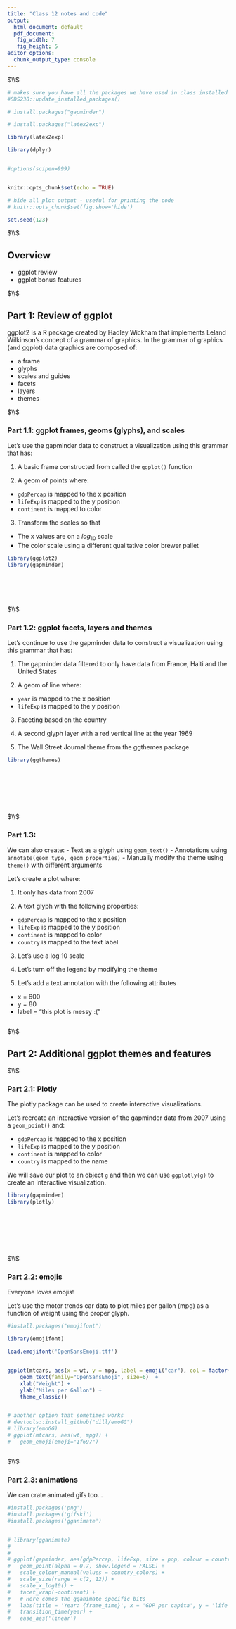 ```yaml
---
title: "Class 12 notes and code"
output:
  html_document: default
  pdf_document: 
   fig_width: 7
   fig_height: 5
editor_options: 
  chunk_output_type: console
---
```






$\\$



<!--  Please run the code in the  R chunk below once. This will install some packages and download data and images needed for these exercises.  -->

```r

# makes sure you have all the packages we have used in class installed
#SDS230::update_installed_packages()

# install.packages("gapminder")


```




```r

# install.packages("latex2exp")

library(latex2exp)

library(dplyr)


#options(scipen=999)


knitr::opts_chunk$set(echo = TRUE)

# hide all plot output - useful for printing the code
# knitr::opts_chunk$set(fig.show='hide')

set.seed(123)

```






$\\$






## Overview


 * ggplot review
 * ggplot bonus features



$\\$








## Part 1: Review of ggplot

ggplot2 is a R package created by Hadley Wickham that implements Leland Wilkinson's concept of a grammar of graphics. In the grammar of graphics (and ggplot) data graphics are composed of: 

- a frame
- glyphs
- scales and guides
- facets
- layers
- themes
 


$\\$






### Part 1.1: ggplot frames, geoms (glyphs), and scales


Let's use the gapminder data to construct a visualization using this grammar that has:

1. A basic frame constructed from called the `ggplot()` function

2. A geom of points where:
  - `gdpPercap` is mapped to the x position
  - `lifeExp` is mapped to the y position
  - `continent` is mapped to color

3. Transform the scales so that 
  - The x values are on a $log_10$ scale
  - The color scale using a different qualitative color brewer pallet


```r

library(ggplot2)
library(gapminder)







```






$\\$






### Part 1.2: ggplot facets, layers and themes


Let's continue to use the gapminder data to construct a visualization using this grammar that has:

1. The gapminder data filtered to only have data from France, Haiti and the United States

2. A geom of line where:
  - `year` is mapped to the x position
  - `lifeExp` is mapped to the y position

3. Faceting based on the country

4. A second glyph layer with a red vertical line at the year 1969

5. The Wall Street Journal theme from the ggthemes package



```r


library(ggthemes)









```






$\\$




### Part 1.3: 


We can also create:
- Text as a glyph using `geom_text()`
- Annotations using `annotate(geom_type, geom_properties)` 
- Manually modify the theme using `theme()` with different arguments


Let's create a plot where:

1. It only has data from 2007

2. A text glyph with the following properties:
  - `gdpPercap` is mapped to the x position
  - `lifeExp` is mapped to the y position
  - `continent` is mapped to color
  - `country` is mapped to the text label
  
3. Let's use a log 10 scale

4. Let's turn off the legend by modifying the theme

5. Let's add a text annotation with the following attributes
  - x = 600
  - y = 80
  - label = "this plot is messy :("


```r










```




$\\$





## Part 2: Additional ggplot themes and features




$\\$




### Part 2.1: Plotly 


The plotly package can be used to create interactive visualizations. 

Let's recreate an interactive version of the gapminder data from 2007 using a `geom_point()` and:

  - `gdpPercap` is mapped to the x position
  - `lifeExp` is mapped to the y position
  - `continent` is mapped to color
  - `country` is mapped to the name

  
We will save our plot to an object `g` and then we can use `ggplotly(g)` to create an interactive visualization. 



```r

library(gapminder)
library(plotly)









```





$\\$






### Part 2.2: emojis


Everyone loves emojis! 

Let's use the motor trends car data to plot miles per gallon (mpg) as a function of weight using the proper glyph.



```r

#install.packages("emojifont")

library(emojifont)

load.emojifont('OpenSansEmoji.ttf')


ggplot(mtcars, aes(x = wt, y = mpg, label = emoji("car"), col = factor(cyl))) +  	  	
	geom_text(family="OpenSansEmoji", size=6)  +    
	xlab("Weight") +   
	ylab("Miles per Gallon") + 
	theme_classic()


# another option that sometimes works
# devtools::install_github("dill/emoGG")
# library(emoGG)
# ggplot(mtcars, aes(wt, mpg)) + 
#   geom_emoji(emoji="1f697")



```






$\\$






### Part 2.3: animations


We can crate animated gifs too...



```r


#install.packages('png')
#install.packages('gifski')
#install.packages('gganimate')


# library(gganimate)
# 
# 
# ggplot(gapminder, aes(gdpPercap, lifeExp, size = pop, colour = country)) +
#   geom_point(alpha = 0.7, show.legend = FALSE) +
#   scale_colour_manual(values = country_colors) +
#   scale_size(range = c(2, 12)) +
#   scale_x_log10() +
#   facet_wrap(~continent) +
#   # Here comes the gganimate specific bits
#   labs(title = 'Year: {frame_time}', x = 'GDP per capita', y = 'life expectancy') +
#   transition_time(year) +
#   ease_aes('linear')



```




























